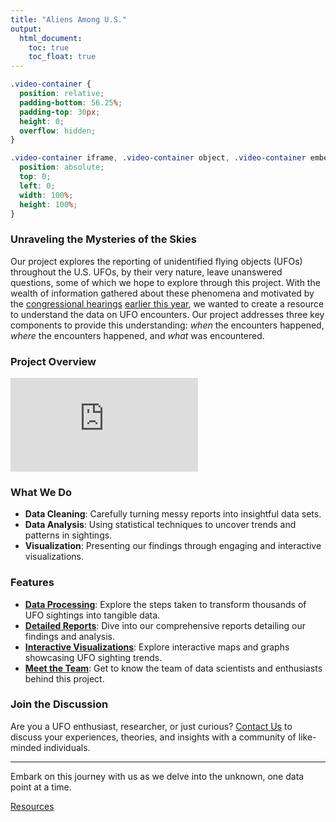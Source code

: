 ```yaml
---
title: "Aliens Among U.S."
output: 
  html_document:
    toc: true
    toc_float: true
---
```

```css
.video-container { 
  position: relative; 
  padding-bottom: 56.25%; 
  padding-top: 30px; 
  height: 0; 
  overflow: hidden; 
}

.video-container iframe, .video-container object, .video-container embed { 
  position: absolute; 
  top: 0; 
  left: 0; 
  width: 100%; 
  height: 100%; 
}
```


### Unraveling the Mysteries of the Skies
Our project explores the reporting of unidentified flying objects (UFOs) throughout the U.S. UFOs, by their very nature, leave unanswered questions, some of which we hope to explore through this project. With the wealth of information gathered about these phenomena and motivated by the [congressional hearings](https://www.cnn.com/2023/07/26/politics/ufo-house-hearing-congress/index.html) [earlier this year](https://www.pbs.org/newshour/politics/analysis-whistleblower-testimonies-did-not-change-our-basic-understanding-of-ufos), we wanted to create a resource to understand the data on UFO encounters. Our project addresses three key components to provide this understanding: *when* the encounters happened, *where* the encounters happened, and *what* was encountered.

### Project Overview
<!--this is just a placeholder video -->
<div class="video-container">
<iframe src="https://www.youtube.com/embed/tnly08wPaW8?si=icjnhcvZ-AUg1Sl0" title="YouTube video player" frameborder="0" allow="accelerometer; autoplay; clipboard-write; encrypted-media; gyroscope; picture-in-picture; web-share" allowfullscreen></iframe>
</div>

### What We Do

- **Data Cleaning**: Carefully turning messy reports into insightful data sets.
- **Data Analysis**: Using statistical techniques to uncover trends and patterns in sightings.
- **Visualization**: Presenting our findings through engaging and interactive visualizations.

### Features

- [**Data Processing**](data_processing.html): Explore the steps taken to transform thousands of UFO sightings into tangible data.
- [**Detailed Reports**](report.html): Dive into our comprehensive reports detailing our findings and analysis.
- [**Interactive Visualizations**](shiny_dashboard.html): Explore interactive maps and graphs showcasing UFO sighting trends.
- [**Meet the Team**](about_us.html): Get to know the team of data scientists and enthusiasts behind this project.

### Join the Discussion

Are you a UFO enthusiast, researcher, or just curious? [Contact Us](xz3173@cumc.columbia.edu) to discuss your experiences, theories, and insights with a community of like-minded individuals.

---

Embark on this journey with us as we delve into the unknown, one data point at a time.

[Resources](https://nuforc.org/)



